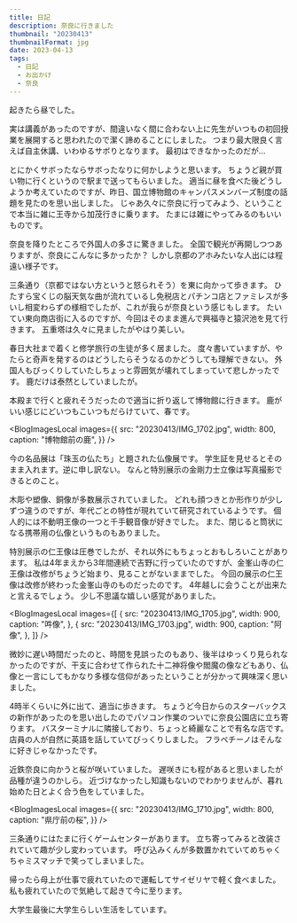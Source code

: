 ```yaml
---
title: 日記
description: 奈良に行きました
thumbnail: "20230413"
thumbnailFormat: jpg
date: 2023-04-13
tags:
  - 日記
  - お出かけ
  - 奈良
---
```



起きたら昼でした。

実は講義があったのですが、間違いなく間に合わない上に先生がいつもの初回授業を展開すると思われたので潔く諦めることにしました。
つまり最大限良く言えば自主休講、いわゆるサボりとなります。
最初はできなかったのだが...

とにかくサボったならサボったなりに何かしようと思います。
ちょうど親が買い物に行くというので駅まで送ってもらいました。
適当に昼を食べた後どうしようか考えていたのですが、昨日、国立博物館のキャンパスメンバーズ制度の話題を見たのを思い出しました。
じゃあ久々に奈良に行ってみよう、ということで本当に雑に王寺から加茂行きに乗ります。
たまには雑にやってみるのもいいものです。

奈良を降りたところで外国人の多さに驚きました。
全国で観光が再開しつつありますが、奈良にこんなに多かったか？
しかし京都のアホみたいな人出には程遠い様子です。

三条通り（京都ではない方というと怒られそう）を東に向かって歩きます。
ひたすら宝くじの脳天気な曲が流れているし免税店とパチンコ店とファミレスが多いし相変わらずの様相でしたが、これが我らが奈良という感じもします。
たいてい東向商店街に入るのですが、今回はそのまま進んで興福寺と猿沢池を見て行きます。
五重塔は久々に見ましたがやはり美しい。

春日大社まで着くと修学旅行の生徒が多く居ました。
度々書いていますが、やたらと奇声を発するのはどうしたらそうなるのかどうしても理解できない。
外国人もびっくりしていたしちょっと雰囲気が壊れてしまっていて悲しかったです。
鹿だけは泰然としていましたが。

本殿まで行くと疲れそうだったので適当に折り返して博物館に行きます。
鹿がいい感じにどいつもこいつもだらけていて、春です。

<BlogImagesLocal
  images={{
    src: "20230413/IMG_1702.jpg",
    width: 800,
    caption: "博物館前の鹿",
  }}
/>

今の名品展は「珠玉の仏たち」と題された仏像展です。
学生証を見せるとそのまま入れます。逆に申し訳ない。
なんと特別展示の金剛力士立像は写真撮影できるとのこと。

木彫や塑像、銅像が多数展示されていました。
どれも顔つきとか形作りが少しずつ違うのですが、年代ごとの特性が現れていて研究されているようです。
個人的には不動明王像の一つと千手観音像が好きでした。
また、閉じると筒状になる携帯用の仏像というものもありました。

特別展示の仁王像は圧巻でしたが、それ以外にもちょっとおもしろいことがあります。
私は4年まえから3年間連続で吉野に行っていたのですが、金峯山寺の仁王像は改修がちょうど始まり、見ることがないままでした。
今回の展示の仁王像は改修が終わった金峯山寺のものだったのです。
4年越しに会うことが出来たと言えるでしょう。
少し不思議な嬉しい感覚がありました。

<BlogImagesLocal
  images={[
    {
      src: "20230413/IMG_1705.jpg",
      width: 900,
      caption: "吽像",
    },
    {
      src: "20230413/IMG_1703.jpg",
      width: 900,
      caption: "阿像",
    },
  ]}
/>

微妙に遅い時間だったのと、時間を見誤ったのもあり、後半はゆっくり見られなかったのですが、干支に合わせて作られた十二神将像や閻魔の像などもあり、仏像と一言にしてもかなり多様な信仰があったということが分かって興味深く思いました。

4時半くらいに外に出て、適当に歩きます。
ちょうど今日からのスターバックスの新作があったのを思い出したのでパソコン作業のついでに奈良公園店に立ち寄ります。
バスターミナルに隣接しており、ちょっと綺麗なことで有名な店です。
店員の人が自然に英語を話していてびっくりしました。
フラペチーノはそんなに好きじゃなかったです。

近鉄奈良に向かうと桜が咲いていました。
遅咲きにも程があると思いましたが品種が違うのかしら。
近づけなかったし知識もないのでわかりませんが、暮れ始めた日とよく合う色をしていました。

<BlogImagesLocal
  images={{
    src: "20230413/IMG_1710.jpg",
    width: 800,
    caption: "県庁前の桜",
  }}
/>

三条通りにはたまに行くゲームセンターがあります。
立ち寄ってみると改装されていて趣が少し変わっています。
呼び込みくんが多数置かれていてめちゃくちゃミスマッチで笑ってしまいました。

帰ったら母上が仕事で疲れていたので運転してサイゼリヤで軽く食べました。
私も疲れていたので気絶して起きて今に至ります。

大学生最後に大学生らしい生活をしています。
